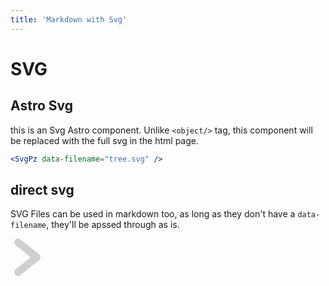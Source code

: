 ```yaml
---
title: 'Markdown with Svg'
---
```


# SVG
## Astro Svg

this is an Svg Astro component. Unlike `<object/>` tag, this component will be replaced with the full svg in the html page.

```jsx
<SvgPz data-filename="tree.svg" />
```

<SvgPz data-filename="tree.svg" />

## direct svg

SVG Files can be used in markdown too, as long as they don't have a `data-filename`, they'll be apssed through as is.

<svg viewBox="0 0 100 100" width="60" height="60" fill="#00000000" xmlns="http://www.w3.org/2000/svg">
    <path d="M 20,10 L 70,50 L 20,90" stroke-width="20px" stroke="#d0d0d0" stroke-linecap="round" stroke-linejoin="round"></path>
</svg>

<SvgPz data-filename="tree.svg" />
